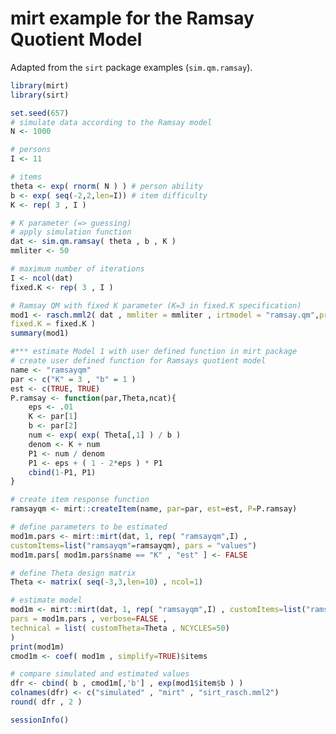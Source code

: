 # mirt example for the Ramsay Quotient Model

Adapted from the `sirt` package  examples (`sim.qm.ramsay`).

```r
library(mirt)
library(sirt)

set.seed(657)
# simulate data according to the Ramsay model
N <- 1000

# persons
I <- 11

# items
theta <- exp( rnorm( N ) ) # person ability
b <- exp( seq(-2,2,len=I)) # item difficulty
K <- rep( 3 , I )

# K parameter (=> guessing)
# apply simulation function
dat <- sim.qm.ramsay( theta , b , K )
mmliter <- 50

# maximum number of iterations
I <- ncol(dat)
fixed.K <- rep( 3 , I )

# Ramsay QM with fixed K parameter (K=3 in fixed.K specification)
mod1 <- rasch.mml2( dat , mmliter = mmliter , irtmodel = "ramsay.qm",progress = FALSE,
fixed.K = fixed.K )
summary(mod1)

#*** estimate Model 1 with user defined function in mirt package
# create user defined function for Ramsays quotient model
name <- "ramsayqm"
par <- c("K" = 3 , "b" = 1 )
est <- c(TRUE, TRUE)
P.ramsay <- function(par,Theta,ncat){
    eps <- .01
    K <- par[1]
    b <- par[2]
    num <- exp( exp( Theta[,1] ) / b )
    denom <- K + num
    P1 <- num / denom
    P1 <- eps + ( 1 - 2*eps ) * P1
    cbind(1-P1, P1)
}

# create item response function
ramsayqm <- mirt::createItem(name, par=par, est=est, P=P.ramsay)

# define parameters to be estimated
mod1m.pars <- mirt::mirt(dat, 1, rep( "ramsayqm",I) ,
customItems=list("ramsayqm"=ramsayqm), pars = "values")
mod1m.pars[ mod1m.pars$name == "K" , "est" ] <- FALSE

# define Theta design matrix
Theta <- matrix( seq(-3,3,len=10) , ncol=1)

# estimate model
mod1m <- mirt::mirt(dat, 1, rep( "ramsayqm",I) , customItems=list("ramsayqm"=ramsayqm ),
pars = mod1m.pars , verbose=FALSE ,
technical = list( customTheta=Theta , NCYCLES=50)
)
print(mod1m)
cmod1m <- coef( mod1m , simplify=TRUE)$items

# compare simulated and estimated values
dfr <- cbind( b , cmod1m[,'b'] , exp(mod1$item$b ) )
colnames(dfr) <- c("simulated" , "mirt" , "sirt_rasch.mml2")
round( dfr , 2 )

sessionInfo()
```
